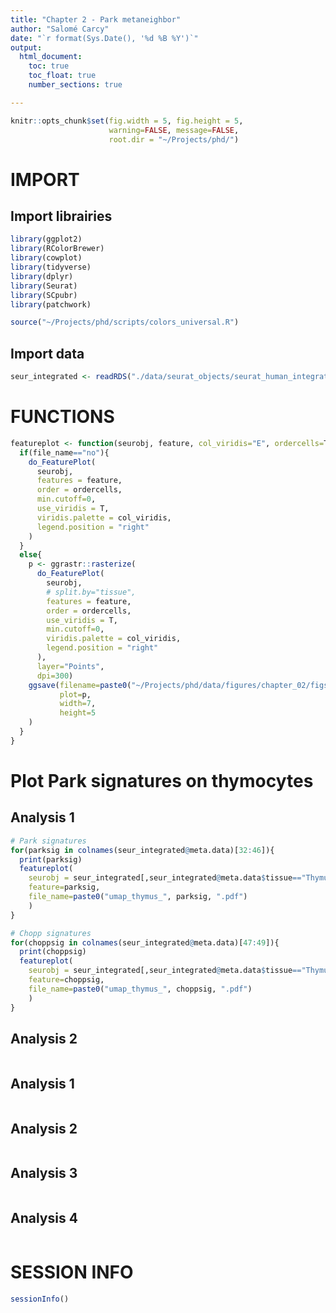 ```yaml
---
title: "Chapter 2 - Park metaneighbor"
author: "Salomé Carcy"
date: "`r format(Sys.Date(), '%d %B %Y')`"
output:
  html_document:
    toc: true
    toc_float: true
    number_sections: true

---
```


```r
knitr::opts_chunk$set(fig.width = 5, fig.height = 5,
                      warning=FALSE, message=FALSE,
                      root.dir = "~/Projects/phd/")
```


# IMPORT

## Import librairies
```r
library(ggplot2)
library(RColorBrewer)
library(cowplot)
library(tidyverse)
library(dplyr)
library(Seurat)
library(SCpubr)
library(patchwork)

source("~/Projects/phd/scripts/colors_universal.R")
```

## Import data
```r
seur_integrated <- readRDS("./data/seurat_objects/seurat_human_integrated_object_23_12_01_with_parkchopp_signatures.rds")
```




# FUNCTIONS
```r
featureplot <- function(seurobj, feature, col_viridis="E", ordercells=T, file_name="no"){
  if(file_name=="no"){
    do_FeaturePlot(
      seurobj,
      features = feature,
      order = ordercells,
      min.cutoff=0,
      use_viridis = T,
      viridis.palette = col_viridis,
      legend.position = "right"
    )
  }
  else{
    p <- ggrastr::rasterize(
      do_FeaturePlot(
        seurobj,
        # split.by="tissue",
        features = feature,
        order = ordercells,
        use_viridis = T,
        min.cutoff=0,
        viridis.palette = col_viridis,
        legend.position = "right"
      ),
      layer="Points",
      dpi=300)
    ggsave(filename=paste0("~/Projects/phd/data/figures/chapter_02/figs_unfinished/section2/appendix1_parkmtn/", file_name),
           plot=p,
           width=7,
           height=5
    )
  }
}
```




# Plot Park signatures on thymocytes

## Analysis 1
```r
# Park signatures
for(parksig in colnames(seur_integrated@meta.data)[32:46]){
  print(parksig)
  featureplot(
    seurobj = seur_integrated[,seur_integrated@meta.data$tissue=="Thymus"],
    feature=parksig,
    file_name=paste0("umap_thymus_", parksig, ".pdf")
    )
}

# Chopp signatures
for(choppsig in colnames(seur_integrated@meta.data)[47:49]){
  print(choppsig)
  featureplot(
    seurobj = seur_integrated[,seur_integrated@meta.data$tissue=="Thymus"],
    feature=choppsig,
    file_name=paste0("umap_thymus_", choppsig, ".pdf")
    )
}
```


## Analysis 2
```r

```

## Analysis 1
```r

```


## Analysis 2
```r

```

## Analysis 3
```r

```


## Analysis 4
```r

```




# SESSION INFO
```r
sessionInfo()
```


